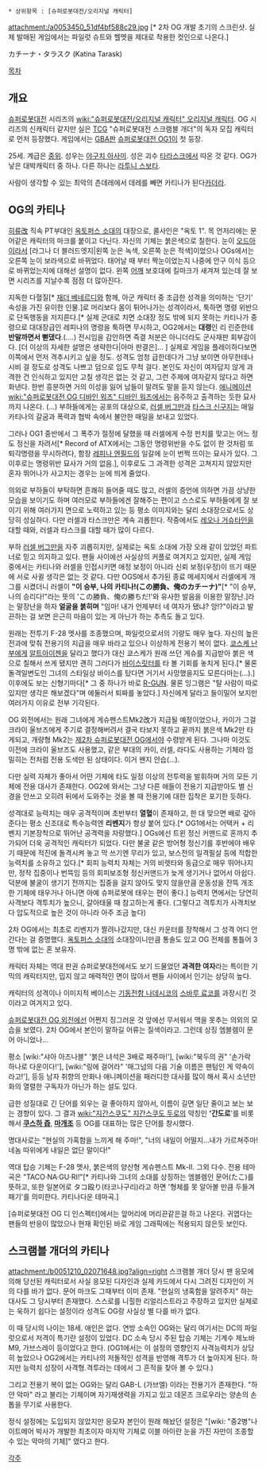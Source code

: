  * 상위항목 : [슈퍼로봇대전/오리지널 캐릭터]

attachment:/a0053450_51df4bf588c29.jpg [* 2차 OG 개발 초기의 스크린샷. 실제 발매된 게임에서는 파일럿 슈트와 헬멧을 제대로 착용한 컷인으로 나온다.]

カチーナ・タラスク (Katina Tarask)

[[목차]]

== 개요 ==
[[슈퍼로봇대전]] 시리즈의 [[wiki:"슈퍼로봇대전/오리지널 캐릭터" 오리지널 캐릭터]]. OG 시리즈의 신캐릭터 같지만 실은 [[TCG]] "슈퍼로봇대전 스크램블 개더"의 독자 모집 캐릭터로 먼저 등장했다. 게임에서는 [[GBA]]판 [[슈퍼로봇대전 OG1]]이 첫 등장.

25세. 계급은 [[중위]]. 성우는 [[야구치 아사미]]. 성은 괴수 [[타라스크]]에서 따온 것 같다. OG가 낳은 대박캐릭터 중 하나. 다른 하나는 [[라투니 스보타]].

사람이 생각할 수 있는 최악의 츤데레에서 데레를 빼면 카티나가 된다[[카더라]].

== OG의 카티나 ==
[[히류改]] 직속 PT부대인 [[옥토퍼스 소대]]의 대장으로, 콜사인은 "옥토 1". 목 언저리에는 문어같은 캐릭터의 마크를 붙이고 다닌다. 자신의 기체는 붉은색으로 칠한다. 눈이 [[오드아이]]라서 [라그나 더 블러드엣지|왼쪽 눈은 녹색, 오른쪽 눈은 적색]이었으나 OGs에서는 오른쪽 눈이 보라색으로 바뀌었다. 태어날 때 부터 짝눈이었는지 나중에 안구 이식 등으로 바뀌었는지에 대해선 설명이 없다. 왼쪽 [[어깨]] 보호대에 킬마크가 새겨져 있는데 잘 보면 시리즈를 지날수록 점점 더 많아진다.

지독한 다혈질[* [[재더 베네르디]]와 함께, 아군 캐릭터 중 조급한 성격을 의미하는 '단기' 속성을 가진 유이한 인물.]로 머리보다 몸이 튀어나가는 성격이라서, 툭하면 명령 위반으로 단독행동을 저지른다.[* 실제 군대로 치면 소대장 정도 밖에 되지 못하는 카티나가 중령으로 대대장급인 레피나의 명령을 툭하면 무시하고, OG2에서는 '''대령'''인 리 린준한테 '''반말까면서 뻗댔다'''.(....) 전시임을 감안하면 즉결 처분은 아니더라도 군사재판 회부감이다. [더 이상의 자세한 설명은 생략한다|아마 판결은]... ] 실제로 게임을 플레이하다보면 이쪽에서 먼저 격추시키고 싶을 정도. 
성격도 엄청 급한데다가 그냥 보이면 아무한테나 시비 걸 정도로 성격도 나쁘고 덤으로 입도 무척 걸다. 본인도 자신이 여자답지 않게 과격한 건 인식하고 있지만 고칠 생각은 없는 것 같고, 그런 주제에 여자같지 않다고 하면 화낸다. 한번 흥분하면 거의 이성을 잃어 남들이 말려도 말을 듣지 않는다. [[애니메이션]] [[wiki:"슈퍼로봇대전 OG 디바인 워즈" 디바인 워즈]]에서는 음주하고 출격하는 듯한 묘사까지 나온다. (...) 부하들에게는 공포의 대상으로, [[러셀 버그만]]과 [[타스크 신구지]]는 매일 카티나의 갈굼과 폭력과 협박 속에서 불안한 매일을 보내고 있었다.

그러나 OG1 중반에서 그 폭주가 절정에 달했을 때 러셀에게 수정 펀치를 맞고는 어느 정도 정신을 차려서[* Record of ATX에서는 그동안 명령위반을 수도 없이 한 것처럼 또 퇴각명령을 무시하려다, 함장 [[레피나 엔필드]]의 일갈에 눈이 번쩍 뜨이는 묘사가 있다. 그 이후로는 명령위반 묘사가 거의 없음.], 이후로도 그 과격한 성격은 고쳐지지 않았지만 혼자 뛰어나가 사고치는 경우는 눈에 띄게 줄었다. 

의외로 부하들이 부탁하면 흔쾌히 들어줄 때도 많고, 러셀의 증언에 의하면 가끔 상냥한 모습을 보이기도 하며 여러모로 부하들에겐 잘해주는 편이고 스스로도 부하들에게 잘 보이기 위해 여러가지 면으로 노력하고 있는 등 평소 이미지와는 달리 소대장으로서도 상당히 성실하다. 다만 러셀과 타스크만은 계속 괴롭힌다. 작중에서도 [[레오나 거슈타인]]을 대할 때와, 러셀과 타스크를 대할 때가 많이 다르다.

부하 [[러셀 버그만]]을 자주 괴롭히지만, 실제로는 옥토 소대에 가장 오래 같이 있었던 파트너로 믿고 의지하고 있다. 팬들 사이에선 사실상의 커플로 여겨지고 있지만, 실제 게임 중에서는 카티나와 러셀을 인접시키면 애정 보정이 아니라 신뢰 보정(우정)이 뜨기 때문에 서로 사귈 생각은 없는 것 같다. 다만 OGS에서 추가된 종료 메세지에서 러셀에게 개그를 시켰더니 러셀이 '''"이 승부, 나의 카티나!(この勝負、俺のカチーナ)"'''[* "이 승부, 나의 승리다!"라는 뜻의 'この勝負、俺の勝ちだ!'와 유사한 발음을 이용한 말장난.]라는 말장난을 하자 '''얼굴을 붉히며''' "임마! 내가 언제부터 네 여자가 됐냐? 앙!?"이라고 발끈하는 걸 보면 은근히 마음이 있는 게 아닌가 하는 추측도 돌고 있다.

원래는 전투기 F-28 멧사를 조종했으며, 파일럿으로서의 기량도 매우 높다. 자신의 높은 전과에 맞춰 전용기의 지급을 매우 바라고 있으나 이상하게 전용기 복이 없다. [[쿄스케 난부]]에게 [[알트아이젠]]을 달라고 했다가 대신 쿄스케가 원래 쓰던 게슈를 지급받아 붉은 색으로 칠해서 쓰게 됐지만 괜히 그러다가 [[바이스릿터]]를 타 볼 기회를 놓치게 된다.[* 물론 돌격일변도인 그녀의 스타일상 바이스를 탔다면 거기서 사망했을지도 모른다마는(...).] 이후에도 보는 신형기마다[* 그 중 하나가 바로 [[R-GUN]]. 물론 잉그램은 "탈 사람이 따로 있지만 생각은 해보겠다"며 에둘러서 퇴짜를 놓았다.] 자신에게 달라고 들이밀어 보지만 여러가지 이유로 전부 기각된다.

OG 외전에서는 원래 그녀에게 게슈펜스트Mk2改가 지급될 예정이었으나, 카이가 그걸 크라이 울브즈에게 주기로 결정해버려서 결국 타보지 못하고 끝까지 붉은색 Mk2만 타게되고, 개량형 Mk2는 [[제2차 슈퍼로봇대전 OG]]에서야 수령받게 된다. 그나마 이것도 이전에 크라이 울브즈도 사용했고, 같은 부대의 카이, 러셀, 라다도 사용하는 기체라 엄밀히는 전처럼 전용 도색만 된 상태이다. 이거 왠지 안습(…).

{{{#!html
<iframe width="420" height="315" src="http://www.youtube.com/embed/7klSp0QCvVY?rel=0" frameborder="0" allowfullscreen></iframe>}}}
다만 실력 자체가 좋아서 어떤 기체에 타도 일정 이상의 전투력을 발휘하며 거의 모든 기체에 전용 대사가 존재한다. OG2에 와서는 그냥 다른 애들이 전용기 지급받아도 별 신경을 안쓰고 오히려 뒤에서 도와주는 것을 볼 때 전용기에 대한 집착은 포기한 듯하다.

성격대로 능력치는 매우 공격적이며 초반부터 '''열혈'''이 존재하고, 한 대 맞으면 배로 갚아준다는 평소 신조대로 특수능력엔 '''리벤지'''가 항상 붙어 있다.[* OG1에서는 어택커 + 리벤지 기본장착으로 뛰어난 공격력을 자랑했다.] OGs에선 트윈 정신 커맨드로 혼까지 추가되어 더욱 공격적인 캐릭터가 되었다. 다만 불굴 같은 방어형 정신기를 후반에야 배우기 때문에 적진에 돌격시켜 놓고 막 쓰기엔 무리가 있고, 보스전의 일격필살 등에 적합한 능력치를 소유하고 있다.[* 회피 능력치 자체는 거의 비렛타와 동급으로 매우 뛰어나지만, 정작 집중이나 번뜩임 등의 회피보조형 정신커맨드가 늦게 생기거나 없어서 아쉽다. 덕분에 불굴이 생기기 전까지는 집중을 걸지 않아도 맞지 않을만큼 운동성을 잔뜩 개조한 기체에 태우거나 아니면 아예 슈퍼로봇에 태우는 편이 좋다.] 능력치 면에서는 당연히 사격보다 격투치가 높으니, 갈아태울 때 참고하는게 좋다. (그렇다고 격투치가 사격치보다 압도적으로 높은 것이 아니라 아주 조금 높다)

2차 OG에서는 최초로 리벤지가 짤려나갔지만, 대신 카운터를 장착해서 그 성격 어디 안 간다는 걸 증명했다. [[옥토퍼스 소대]]의 소대장이니만큼 통솔도 있고 OG 전체를 통틀어 3명 밖에 없는 혼 보유자.

캐릭터 자체는 역대 판권 슈퍼로봇대전에서도 보기 드물었던 '''과격한 여자'''라는 특이한 기믹의 캐릭터지만, 밉지 않고 매력적인 면이 많아서 팬들 사이에서 인기는 상당히 높다.

캐릭터의 성격이나 이미지적 베이스는 [[기동전함 나데시코]]의 [[스바루 료코]]를 과장시킨 것이라고 여겨지고 있다.

[[슈퍼로봇대전 OG 외전]]에선 어쩐지 징그러운 것 앞에선 무서워서 맥을 못추는 의외의 모습을 보였다. 2차 OG에서 본인이 말하길 어류는 질색이라고. 그런데 상징 엠블렘이 문어 아니었나...

평소 [wiki:"샤아 아즈나블" '붉은 녀석은 3배로 패주마!'], [wiki:"북두의 권" '손가락 하나로 다운이다!'], [wiki:"링에 걸어라" '매그넘의 다음 기술 이름은 팬텀인 게 약속이라고!'], 등등 남자 취향의 만화나 애니메이션을 패러디한 대사를 많이 해서 혹시 소년만화의 열렬한 구독자가 아닌가 하는 설도 있다.

급한 성질대로 긴 단어를 외우는 걸 좋아하지 않아서, 이름이 길면 일단 줄이고 보는 보는 경향이 있다. 그 결과 [[wiki:"지간스쿠도" 지간스쿠도 두로]]의 약칭인 ''''간도로''''를 비롯해서 '''[[쿠스하 즙]]''', '''[[마개조]]''' 등 OG를 대표하는 많은 단어를 창시했다.

명대사로는 "현실의 가혹함을 느끼게 해 주마!", "너의 내일이 어떨지...내가 가르쳐주마! 네놈 따위에게 내일은 없단 말이다!"

역대 탑승 기체는 F-28 멧사, 붉은색의 양산형 게슈펜스트 Mk-Ⅱ. 그외 다수.
전용 테마곡은 "TACO·NA·GU·RI!"[* 카티나와 그녀의 소대를 상징하는 엠블렘인 문어(たこ)를 뜻하고, 또한 일본어로 タコ殴り(타코나구리)라고 하면 '형체를 못 알아볼 만큼 두들겨패기'를 의미한다. 카티나다운 테마곡.]

[슈퍼로봇대전 OG 디 인스펙터]에서는 앞머리에 머리끈같은걸 하고 나온다. 귀엽다는 팬들의 반응이 많았으나 현재 확인된 바로 게임 그래픽에는 적용되지 않은듯 보인다.

== 스크램블 개더의 카티나 ==
attachment:/b0051210_02071648.jpg?align=right 스크램블 개더 당시 팬 응모에 의해 당선된 캐릭터로서 사실 응모된 디자인과 실제 카드에서 다시 그려진 디자인이 거의 다를 바가 없다. 문어 마크도 그때부터 이미 존재. "현실의 냉혹함을 알려주지" 하는 대사도 그 당시부터 존재했다. 스스로를 니힐한 리얼리스트라고 주장하고 있지만 실제로는 욱하기 쉽다는 설정이라 성격도 OG랑 사실상 별 다를 바가 없다. 

이 때 당시의 나이는 18세. 애인은 없다. 연방 소속인 OG와는 달리 여기서는 DC의 파일럿으로서 저격이 특기란 설정이 있었다. DC 소속 당시 주된 탑승 기체는 기계수 제노바M9, 가브스레이 등이었다고 한다. (OG1에서는 이 설정의 영향인지 사격능력치가 상당히 높았으나 OG2에서는 카티나의 저돌적인 성격을 반영해 격투가 더 높아지게 된다. 하지만 능력치 성장이 사격형.격투라는 데에서 그 흔적을 찾아 볼 수 있다.)

그리고 전용기 복이 없는 OG와는 달리 GAB-L (가브엘) 이라는 전용기가 존재한다. "하얀 악마" 라고 불리는 기체이며 자기재생력을 가지고 있고 데몬즈 크로우라는 양손의 손톱을 무기로 사용한다.

정식 설정에는 도입되지 않았지만 응모자 본인이 원래 해놨던 설정은 "[wiki: "중2병"나이트메어 박사가 개발한 최초이자 마지막 기체로 이블 아이란 눈을 가진 자만이 조종할 수 있는 악마의 기체]" 였다고 한다.

[[각주]]
